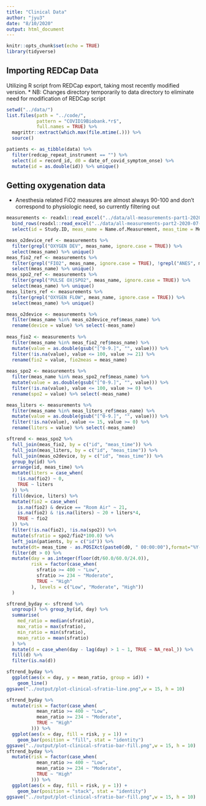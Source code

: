 ```yaml
---
title: "Clinical Data"
author: "jyu3"
date: "8/10/2020"
output: html_document
---
```


```r
knitr::opts_chunk$set(echo = TRUE)
library(tidyverse)
```

## Importing REDCap Data

Utilizing R script from REDCap export, taking most recently modified version.
* NB: Changes directory temporarily to data directory to eliminate need for modification of REDCap script

```r
setwd("../data/")
list.files(path = "../code/",
           pattern = "COVID19Biobank.*r$",
           full.names = TRUE) %>%
  magrittr::extract(which.max(file.mtime(.))) %>%
  source()

patients <- as_tibble(data) %>%
  filter(redcap_repeat_instrument == "") %>%
  select(id = record_id, d0 = date_of_covid_symptom_onse) %>%
  mutate(id = as.double(id)) %>% unique()

```

## Getting oxygenation data
* Anesthesia related FiO2 measures are almost always 90-100 and don't correspond to physiologic need, so currently filtering out

```r
measurements <- readxl::read_excel("../data/all-measurements-part1-2020-07-17-1044.xlsx") %>%
  bind_rows(readxl::read_excel("../data/all-measurements-part2-2020-07-17-1045.xlsx")) %>%
  select(id = Study.ID, meas_name = Name.of.Measurement, meas_time = Measurement.Time, value = Value)

meas_o2device_ref <- measurements %>%
  filter(grepl("OXYGEN DEV", meas_name, ignore.case = TRUE)) %>%
  select(meas_name) %>% unique()
meas_fio2_ref <- measurements %>%
  filter(grepl("FIO2", meas_name, ignore.case = TRUE), !grepl("ANES", meas_name, ignore.case = TRUE)) %>%
  select(meas_name) %>% unique()
meas_spo2_ref <- measurements %>%
  filter(grepl("PULSE OX|SPO2", meas_name, ignore.case = TRUE)) %>%
  select(meas_name) %>% unique()
meas_liters_ref <- measurements %>%
  filter(grepl("OXYGEN FLOW", meas_name, ignore.case = TRUE)) %>%
  select(meas_name) %>% unique()

meas_o2device <- measurements %>%
  filter(meas_name %in% meas_o2device_ref$meas_name) %>%
  rename(device = value) %>% select(-meas_name)
  
meas_fio2 <- measurements %>%
  filter(meas_name %in% meas_fio2_ref$meas_name) %>%
  mutate(value = as.double(gsub("[^0-9.]", "", value))) %>%
  filter(!is.na(value), value <= 100, value >= 21) %>%
  rename(fio2 = value, fio2meas = meas_name)
  
meas_spo2 <- measurements %>%
  filter(meas_name %in% meas_spo2_ref$meas_name) %>%
  mutate(value = as.double(gsub("[^0-9.]", "", value))) %>%
  filter(!is.na(value), value <= 100, value >= 0) %>%
  rename(spo2 = value) %>% select(-meas_name)

meas_liters <- measurements %>%
  filter(meas_name %in% meas_liters_ref$meas_name) %>%
  mutate(value = as.double(gsub("[^0-9.]", "", value))) %>%
  filter(!is.na(value), value <= 15, value >= 0) %>%
  rename(liters = value) %>% select(-meas_name)

sftrend <- meas_spo2 %>%
  full_join(meas_fio2, by = c("id", "meas_time")) %>%
  full_join(meas_liters, by = c("id", "meas_time")) %>%
  full_join(meas_o2device, by = c("id", "meas_time")) %>%
  group_by(id) %>%
  arrange(id, meas_time) %>%
  mutate(liters = case_when(
    !is.na(fio2) ~ 0,
    TRUE ~ liters
  )) %>%
  fill(device, liters) %>%
  mutate(fio2 = case_when(
    is.na(fio2) & device == "Room Air" ~ 21,
    is.na(fio2) & !is.na(liters) ~ 20 + liters*4,
    TRUE ~ fio2
  )) %>%
  filter(!is.na(fio2), !is.na(spo2)) %>%
  mutate(sfratio = spo2/fio2*100.0) %>%
  left_join(patients, by = c("id")) %>%
  mutate(dt= meas_time - as.POSIXct(paste0(d0, " 00:00:00"),format="%Y-%m-%d %H:%M:%OS",tz="Etc/GMT-5")) %>%
  filter(dt > 0) %>%
  mutate(day = as.integer(floor(dt/60.0/60.0/24.0)),
         risk = factor(case_when(
           sfratio >= 400 ~ "Low",
           sfratio >= 234 ~ "Moderate",
           TRUE ~ "High"
         ), levels = c("Low", "Moderate", "High"))
  )

sftrend_byday <- sftrend %>% 
  ungroup() %>% group_by(id, day) %>%
  summarise(
    med_ratio = median(sfratio),
    max_ratio = max(sfratio),
    min_ratio = min(sfratio),
    mean_ratio = mean(sfratio)
  ) %>%
  mutate(d = case_when(day - lag(day) > 1 ~ 1, TRUE ~ NA_real_)) %>%
  fill(d) %>%
  filter(is.na(d))

sftrend_byday %>%
  ggplot(aes(x = day, y = mean_ratio, group = id)) +
    geom_line()
ggsave("../output/plot-clinical-sfratio-line.png",w = 15, h = 10)

sftrend_byday %>%
  mutate(risk = factor(case_when(
           mean_ratio >= 400 ~ "Low",
           mean_ratio >= 234 ~ "Moderate",
           TRUE ~ "High"
         ))) %>%
  ggplot(aes(x = day, fill = risk, y = 1)) +
    geom_bar(position = "fill", stat = "identity")
ggsave("../output/plot-clinical-sfratio-bar-fill.png",w = 15, h = 10)
sftrend_byday %>%
  mutate(risk = factor(case_when(
           mean_ratio >= 400 ~ "Low",
           mean_ratio >= 234 ~ "Moderate",
           TRUE ~ "High"
         ))) %>%
  ggplot(aes(x = day, fill = risk, y = 1)) +
    geom_bar(position = "stack", stat = "identity")
ggsave("../output/plot-clinical-sfratio-bar-fill.png",w = 15, h = 10)
```
